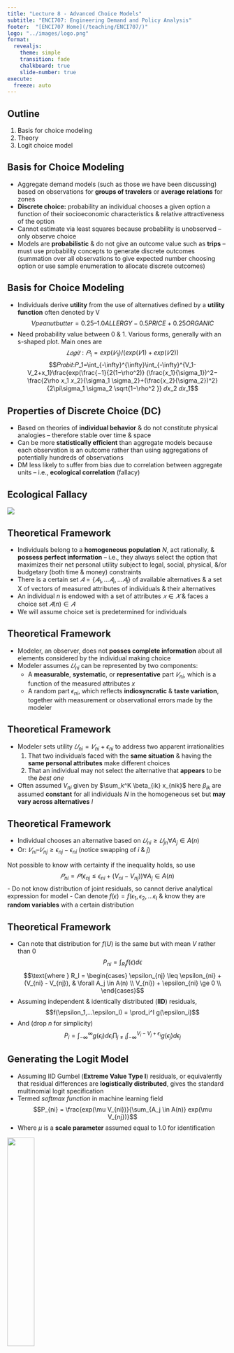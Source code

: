 ```yaml
---
title: "Lecture 8 - Advanced Choice Models"
subtitle: "ENCI707: Engineering Demand and Policy Analysis"
footer:  "[ENCI707 Home](/teaching/ENCI707/)"
logo: "../images/logo.png"
format: 
  revealjs: 
    theme: simple
    transition: fade
    chalkboard: true
    slide-number: true
execute:
  freeze: auto
---
```

## Outline

::: incremental
1.  Basis for choice modeling
2.  Theory
3.  Logit choice model
:::

## Basis for Choice Modeling {.smaller}

-   Aggregate demand models (such as those we have been discussing) based on observations for **groups of travelers** or **average relations** for zones
-   **Discrete choice:** probability an individual chooses a given option a function of their socioeconomic characteristics & relative attractiveness of the option
-   Cannot estimate via least squares because probability is unobserved – only observe choice
-   Models are **probabilistic** & do not give an outcome value such as **trips** – must use probability concepts to generate discrete outcomes (summation over all observations to give expected number choosing option or use sample enumeration to allocate discrete outcomes)

## Basis for Choice Modeling {.smaller}

-   Individuals derive **utility** from the use of alternatives defined by a **utility function** often denoted by V $$Vpeanut butter = 0.25 – 1.0 ALLERGY - 0.5 PRICE + 0.25 ORGANIC$$
-   Need probability value between 0 & 1. Various forms, generally with an s-shaped plot. Main ones are $$𝐿𝑜𝑔𝑖𝑡:𝑃_1=exp⁡(𝑉_1 )/(exp⁡(𝑉1)+exp⁡(𝑉2))$$ $$𝑃𝑟𝑜𝑏𝑖𝑡:𝑃_1=\int_{-\infty}^{\infty}⁡\int_{-\infty}^{V_1-V_2+x_1}\frac{⁡exp⁡(\frac{−1}{2(1−\rho^2)} (\frac{𝑥_1}{\sigma_1})^2−\frac{2\rho 𝑥_1 𝑥_2}{\sigma_1 \sigma_2}+(\frac{𝑥_2}{\sigma_2})^2}{2\pi\sigma_1 \sigma_2 \sqrt{1−\rho^2 }} 𝑑𝑥_2 𝑑𝑥_1$$

## Properties of Discrete Choice (DC)

-   Based on theories of **individual behavior** & do not constitute physical analogies – therefore stable over time & space
-   Can be more **statistically efficient** than aggregate models because each observation is an outcome rather than using aggregations of potentially hundreds of observations
-   DM less likely to suffer from bias due to correlation between aggregate units – i.e., **ecological correlation** (fallacy)

## Ecological Fallacy

![](../images/lecture5/eco_fallacy.png){fig-align="center"}

## Theoretical Framework {.smaller}

-   Individuals belong to a **homogeneous population** $N$, act rationally, & **possess perfect information** – i.e., they always select the option that maximizes their net personal utility subject to legal, social, physical, &/or budgetary (both time & money) constraints
-   There is a certain set $𝐴 = \{𝐴_1, …𝐴_i,…𝐴_I\}$ of available alternatives & a set X of vectors of measured attributes of individuals & their alternatives
-   An individual $n$ is endowed with a set of attributes $𝑥 \in 𝑋$ & faces a choice set $𝐴(n) \in 𝐴$
-   We will assume choice set is predetermined for individuals

## Theoretical Framework

-   Modeler, an observer, does not **posses complete information** about all elements considered by the individual making choice
-   Modeler assumes $𝑈_{ni}$ can be represented by two components:
    -   A **measurable**, **systematic**, or **representative** part $𝑉_{ni}$, which is a function of the measured attributes $x$
    -   A random part $\epsilon_{ni}$, which reflects **indiosyncratic** & **taste variation**, together with measurement or observational errors made by the modeler

## Theoretical Framework

-   Modeler sets utility $𝑈_{ni}=𝑉_{ni}+\epsilon_{ni}$ to address two apparent irrationalities
    1.  That two individuals faced with the **same situation** & having the **same personal attributes** make different choices
    2.  That an individual may not select the alternative that **appears** to be the *best one*
-   Often assumed $V_{ni}$ given by $\sum_k^K \beta_{ik} x_{nik}$ here $\beta_{ik}$ are assumed **constant** for all individuals $N$ in the homogeneous set but **may vary across alternatives** $I$

## Theoretical Framework {.smaller}

-   Individual chooses an alternative based on $𝑈_{ni}≥ 𝑈_{jn} \forall A_j \in A(n)$
-   Or: $𝑉_{ni}  – 𝑉_{nj}≥\epsilon_{nj}  − \epsilon_{ni}$ (notice swapping of $i$ & $j$)

Not possible to know with certainty if the inequality holds, so use $$𝑃_{ni}  = 𝑃(\epsilon_{nj} \leq \epsilon_{ni} + (V_{ni} - V_{nj})) \forall A_j \in A(n)$$ - Do not know distribution of joint residuals, so cannot derive analytical expression for model - Can denote $f(\epsilon) = f(\epsilon_1, \epsilon_2, ... \epsilon_I$ & know they are **random variables** with a certain distribution

## Theoretical Framework {.smaller}

-   Can note that distribution for $f(U)$ is the same but with mean $V$ rather than 0 $$P_{ni} = \int_{R_I} f(\epsilon) d\epsilon$$ $$\text{where } R_I = \begin{cases}
    \epsilon_{nj} \leq \epsilon_{ni} + (V_{ni} - V_{nj}), & \forall A_j \in A(n) \\
    V_{ni}) + \epsilon_{ni} \ge 0 \\
    \end{cases}$$
-   Assuming independent & identically distributed (**IID**) residuals, $$f(\epsilon_1,...\epsilon_I) = \prod_i^I g(\epsilon_i)$$
-   And (drop $n$ for simplicity) $$P_i = \int_{-\infty}^\infty g(\epsilon_i) d\epsilon_i \prod_{j \neq i} \int_{-\infty}^{V_i-V_j+\epsilon_i} g(\epsilon_j) d\epsilon_j$$

## Generating the Logit Model {.smaller}

-   Assuming IID Gumbel (**Extreme Value Type I**) residuals, or equivalently that residual differences are **logistically distributed**, gives the standard multinomial logit specification
-   Termed *softmax function* in machine learning field $$P_{ni} = \frac{exp(\mu V_{ni})}{\sum_{A_j \in A(n)} exp(\mu V_{nj})}$$
-   Where $\mu$ is a **scale parameter** assumed equal to 1.0 for identification

![](../images/lecture5/logit_curve.png){.absolute bottom="0" right="0" width="35%"}

## Logit Model Parameter Estimation

-   Commercial (& opensource) software exists to estimate model parameters using the method of maximum likelihood estimation
    -   Apollo (R & free)
    -   Biogeme (Python & free)
    -   STATA (commercial)
    -   LIMDEP (commercial)
    -   GAUSS (commercial)
-   Parameter interpretation similar to regression (t-statistics, GoF, etc.)

## Direct & Cross Elasticity

-   **Direct elasticity:** direct effect of changing a variable value related to a good on demand for the same good
    -   E.g., elasticity of transit demand wrt transit fare, transit travel time, or transit headway
-   **Cross elasticity:** effect of changing a variable value related to a good on demand for a different good
    -   E.g., elasticity of transit demand wrt auto travel time

## Logit - Direct Elasticity

Direct elasticity of the probability of an individual $n$ choosing alternative $i$ wrt a change in an attribute/independent variable $X_{ik}$ with coefficient $\beta_k$ (ignoring $n$ subscripts for simplicity)

$$e_{direct} = \frac{\partial P_i}{\partial X_{ik}} \frac{X_{ik}}{P_i}=(1-P_i)X_{ik}\beta_k$$

## Logit - Cross Elasticity {.smaller}

-   Cross elasticity of the probability of an individual $n$ choosing alternative $i$ wrt a change in an attribute/independent variable $X_{jk}$ with coefficient $\beta_k$ for a different alternative

$$e_{cross} = -P_j X_{jk}\beta_k$$

-   Above is same regardless of alternative $i$. I.e., **all alternatives** have the same cross-elasticity wrt an attribute $k$ of alternative $j$
-   Above results from independence of irrelevant alternatives (**IIA**) property of basic logit model

## Independence of Irrelevant Alternatives (IIA) Property

Consider we have two modes: auto (a) & bus (b)

$$\frac{P_a}{P_b} = \frac{exp(V_a)}{exp(V_b)} = exp(V_a - V_b)$$ I.e., the relative probability of choosing auto vs. bus depends **only** on the utilities of the two alternatives

-   Now what if our buses are **red (rb)** & we paint half **blue (bb)**?

## IIA Cont…

-   If the IIA assumption does not hold, we can make other error distribution assumptions
    -   Nested logit (can handle complex decision structures)
    -   Probit (normal error terms, very general model, but can be difficult to work with it)
---

## Outline {.smaller}

:::::: columns
:::: {.column width="60%"}
::: incremental
1.  Problem definition & assumptions
2.  Shortest path algorithms
3.  Representing congestion
4.  Treatment of time
5.  Random effects
6.  Wardrop’s rules: System optimal & User equilibrium
7.  Assignment procedures: All-or-nothing, Capacity restraint, & Deterministic user equilibrium
:::
::::

::: {.column width="40%"}
![](../images/lecture7/outline.png){fig-align="center"}
:::
::::::

## Trip Assignment Problem {.smaller}

![](../images/lecture7/trip_problem.png){.absolute bottom="0" right="200" width="60%"}

-   Find the path (or paths) through the network *mostly likely* taken from node i to node j
-   Transport network is represented by links L
    -   Each link has a start & end node, as well as a cost C
    -   Links can also be mode-specific (e.g., bus-only, bus & vehicles)
-   Link cost is a function of attributes: distance, free-flow speed, capacity, & speed-flow relationship (volume-delay function)

## Trip Assignment {.smaller}

**Primary Purpose** - Aggregate network performance measures

-   Highway flows, transit revenues, etc.
-   Zone-to-zone travel cost/time matrices
-   Determine approximate link flows & identify heavily congested links

**Secondary Purpose**

-   Determine routes between each O-D pair
-   Analyze O-D pairs that use route/link
-   Reasonable indication of turning movement at intersections

## Trip Assignment - Basic Inputs

-   Trip matrix expressing estimated demands: peak hour, 24-hour, etc.
    -   **Person-trips** need to be converted into **vehicle-trips** & vehicles may need to be converted into passenger car units (**PCUs**)
-   Network as links & their properties, including speed-flow curves
-   Principles or route selection rules that are relevant to problem under investigation -\> **choosing best route is subjective**

## Trip Assignment - Route Choice Issues {.smaller}

-   Differences in individual perceptions of what constitutes the best route: minimizing time, minimizing fuel consumption, or a combination of both?

    **Solution:** Multiple user classes & generalized costs

-   Knowledge about alternatives varies -\> apparently irrational route choices

    **Solution:** Stochastic specifications

-   Congestion effects affect shorter routes first & make generalized costs comparable to initially less attractive routes

    **Solution:** Congested assignment & equilibrium

## Trip Assignment - Basic Steps

1.  Identify set of routes (shortest paths) that might be considered attractive to drivers between each O-D pair using shortest path algorithms
2.  Assign suitable proportions of trip matrix to each route -\> flows on links in network
3.  Search for **convergence**

-   Many techniques follow an iterative pattern of successive approximations to an ideal solution – i.e., convergence criteria

## Shortest Path Calculations

-   All assignment procedures depend on **efficient calculation of shortest paths** through large networks
-   Best algorithm depends on **network size** & **problem application** (e.g., different procedures often used for road vs. transit assignment)

## Shortest Path - Dijkstra Algorithm {.smaller}

-   Find shortest path between nodes in a graph – e.g., road network
-   Conceived by computer scientist Edger W. Dijkstra in 1956
-   $N$ is the set of all nodes (combination of labelled & unlabeled nodes)
-   $\hat{𝑀}$ is the set of all labelled nodes
-   $M$ is the set of un-labeled nodes
-   $n_i$ is the ith node
-   $c(n_i, n_j)$ is the cost (travel time, distance, etc.) of traveling on the link from $n_i$ to $n_j$
-   $C(n_j)$ is the total cost between “initial” node & node $n_j$

## Shortest Path - Dijkstra Algorithm 1 {.smaller}

1.  Assign to every node a tentative distance value: set it to **zero** for the initial node & to **infinity** for all other nodes.
2.  Set the initial node as the **current node** & mark all other nodes as **unvisited**.
3.  For the current node, consider all its **unvisited neighbors** & calculate their tentative costs.
4.  Compare the **newly calculated tentative cost** to the **current assigned cost** & **assign smaller of the two**.
    -   E.g., **if** current node A is marked with a cost of 6 & the link connecting it with a neighbor node B has cost 2, then the cost to B (through A) is 6 + 2 = 8.
    -   **If** B was previously marked with a distance \> 8 then change it to 8. **Else**, keep the current value.

## Shortest Path - Dijkstra Algorithm 1 {.smaller}

5.  **If** all neighbors of current node have been considered, then mark current node as visited & **remove from unvisited set**.
6.  **If** destination node has been marked visited (when planning route between two nodes) or if **smallest tentative cost** among nodes in unvisited set is infinity (when planning a complete traversal; occurs when there is no connection between initial node & remaining unvisited nodes) then stop. **Algorithm complete**.
7.  **Else** select unvisited node marked with **smallest tentative distance**, set as new current node, & **go to step 3**.

## Shortest Path - Dijkstra Algorithm 2 {.smaller}

1.  Set $k = 1$. Choose a node as the **initial node**. Label this node \[-,0\] where the minus sign indicates there is **no predecessor node** & the zero indicates there is **zero cost** associated with reaching this node. Set M equal to {$n_1$} where $n_1$ is equal to the node number for the initial node.
2.  Set $k = 2$. Find an unlabeled node $n_2$ such that $c(n_1, n_2)$ is a minimum. Assign $n_2$ the label $[n_1, c(n_1,  n_2)]$, meaning $n_1$ is the predecessor node to $n_2$. Add $n_2$ to the set of labeled nodes (i.e., $M$ now equals $\{n_1, n_2\}$)
3.  Set $k = k + 1$

## Shortest Path - Dijkstra Algorithm 2 {.smaller}

4.  Find an unlabeled node $n_k$ such that $C(n_k) = min \{C(n_x) + min[(n_x, n_y)]\}$ for $n_x \in M$ & $n_y \in M’ = C(n_1) + c(n_i, n_k)$ for some $n_i \in M$, $n_k \in M’$. Assign the label $[n_i, C(n_k)]$ & add $n_k$ to $M$.
    -   The equation above searches over the currently labeled nodes – all nodes connected to initial node with links to unlabeled nodes. Seeks new node to connect to initial node (i.e., add to labeled set), such that path to new node has **lowest travel cost** from initial node.
5.  **If** all nodes labeled. **Stop. Else, go to step 3.**

Final product is **shortest path tree** rooted at node $n_1$

## Shortest Path Example

What is the shortest path from Node 6 to All Others?

![](../images/lecture7/shortest_path_node6.png){fig-align="center"}

## Shortest Path Example

::::: columns
::: {.column width="50%"}
**Step 1:** Cost Table

| Node pair |   Cost   |
|:---------:|:--------:|
|    6,1    | Infinity |
|    6,2    | Infinity |
|    6,3    | Infinity |
|    6,4    | Infinity |
|    6,5    | Infinity |
|     6     |    0     |
:::

::: {.column width="50%"}
**Step 2:** Visitation Table

| Node | Visited? |
|:----:|:--------:|
|  1   |    No    |
|  2   |    No    |
|  3   |    No    |
|  4   |    No    |
|  5   |    No    |
|  6   | Current  |
:::
:::::

## Shortest Path Example {.smaller}

::::: columns
::: {.column width="50%"}
**Step 3:** Find neighbors of current node Node 6 neigbors: {1,4,5}

**Step 4:** Update tentative costs

| Node pair | Cost (previous cost) |
|:---------:|:--------------------:|
|    6,1    |     5 (infinity)     |
|    6,4    |     3 (infinity)     |
|    6,5    |     8 (infinity)     |

Costs are less than previous, so **update table**
:::

::: {.column width="50%"}
![](../images/lecture7/diag_node6.png){fig-align="center" width="100%"}
:::
:::::

## Shortest Path Example

![](../images/lecture7/shortest_path_tree_node_6.png){fig-align="center"}

## Trip Assignment Assumptions

1.  Fixed costs (no congestion) vs. variable costs (congestion effects)
2.  Static vs. dynamic
3.  Deterministic vs. stochastic
4.  System optimization vs. user equilibrium

## Fixed Cost Assumption

-   Reasonable to ignore congestion effects in certain cases:
    -   Most transit assignment
    -   Most intercity cases
    -   Rural areas
    -   Small urban areas
    -   Off-peak time periods if volumes are low

## Congestion Effects {.smaller}

![](../images/lecture7/congestion_effect.png){.absolute bottom="0" right="200" width="75%"}

-   On most urban road networks, **congestion effects are significant** (especially during peak periods)
-   Generally, use **volume-delay curve** to predict link travel time (t) as function of link volume (v)
-   Volume-delay functions are simple approximations to true link performance

## Volume-Delay Function: Supply Curve/Performance Function

![](../images/lecture7/vdf_function.png){fig-align="center"}

## Common VDFs

-   Need a continuous, differentiable function
-   Bureau of Public Roads (**BPR**) function is most common function worldwide
-   **Tangent function** another common method
    -   Converges more quickly
    -   More realistic results for oversaturated case

## BPR Function {.smaller}

$$t=(\frac{L}{S})(1+a(\frac{v}{c})^b)$$ $$t=t_0(1+a(\frac{v}{c})^b)$$

Where:

$t$ = link travel time (min)

$L$ = link length (mi)

$S$ = link uncongested average speed (mi/min)

$t_0$ = free-flow travel speed = L / S

$v$ = link volume (veh/hr)

$c$ = link capacity (veh/hr)

$a$ = parameter = 1.0 if one-hr assignment or 0.15 if 24-hr assignment

$b$ = parameter = 4 for arterial roads or 6 for freeway

## Tangent Function

-   Function identical for BPR values of v/c \< 1.0 (**under-saturated case**)
-   For v/c \> 1.0 (**oversaturated case**), use a straight line with slope = BPR slope at v/c = 1

$$t = \begin{cases}
t_0(1+a(\frac{v}{c})^b), \frac{v}{c} \leq 1 \\
t_0((1+a-ab)+ab(\frac{v}{c})), \frac{v}{c} > 1
\end{cases}$$

For $a = 1$ & $b = 4$, gives $t=t_0(4(\frac{v}{c})-2)$

## Example BPR Function

![](../images/lecture7/bpr_function.png){fig-align="center"}

## Static Vs. Dynamic Assignment

-   **Static assignment** procedures assign trips to all links on a chosen path simultaneously – i.e., time taken to travel from link to link is ignored
-   **Dynamic assignment** procedures assign trips to each link in the chosen path sequentially, taking into account the time taken to travel along each link
-   **Dynamic assignment** more realistic, but much more complex & computationally intensive

## Deterministic Vs. Stochastic Assignment

-   **Deterministic assignment:** Assume that travel times are known with certainty by trip-makers & they make perfectly optimal route choices
-   **Stochastic assignment:** Travel times are not known with certainty by trip-makers &/or they are imperfect optimizers &/or include other factors in decision-making

## Stochastic Assignment

-   **Stochastic assignment** used for some applications:
    -   Some transit assignment algorithms
    -   Moderately (but not heavily) congested networks
    -   Highly abstracted (i.e., aggregated) networks
-   **Discrete route choice models** (e.g., logit) exist
    -   Computationally burdensome
    -   Need to take care in defining choice set of feasible routes

## Deterministic Assignment

-   Deterministic assignment used in **most urban applications**
    -   Simpler & easier to use
    -   Computationally more efficient
    -   Deterministic assumptions not bad in congested networks (i.e., where penalty choosing non-optimal route is high)

## Deterministic Vs. Stochastic Assignment {.smaller}

::::: columns
::: {.column width="50%"}
![](../images/lecture7/deterministic_stochastic.png){fig-align="center"}
:::

::: {.column width="50%"}
-   **I:** in **fairly uncongested condition** as network is going towards saturation. Deterministic & stochastic assignment work in same way
-   **II:** **Congestion building up** & deterministic approach will under-estimate effect.
    -   Stochastic assignment is better.
-   **III:** **Highly congested situation**, small increase in volume causes larger increase in time.
    -   Penalty for wrong information would incur high delay. Assuming users aware of situation, deterministic assignment more appropriate.
:::
:::::

## Wardrop’s Rule

-   Wardrop (1952) credited with first identifying two fundamental approaches to trip assignment
-   **System optimization:** Assign O-D flows to paths to minimize total (average) system travel time
-   **User equilibrium:** Assign O-D flows so no user in system can unilaterally change routes & improve his/her travel time

## System Optimization

-   Assign O-D flows so they generate a set of link flows {Vl} that **minimizes total travel time in system** $$min \sum_l V_l f(V_l)$$
-   System optimization works for many freight applications or passenger travel in modes with dedicated ROW
-   **Does not** describe human route choice well

## User Equilibrium

-   Each trip-maker chooses his/her route through network to **minimize his/her individual travel time**
-   Equilibrium is achieved when every trip-maker is using best route possible, given prevailing congestion levels
-   Equilibrium = no user can switch routes & improve his/her travel time, so no user will switch voluntarily

## Trip Assignment Procedures for CIVE461

1.  **All-or-nothing:** Fixed cost, static, deterministic & non-equilibrium:
2.  **Incremental assignment:** Variable cost, static, deterministic & non-equilibrium procedure
3.  **Deterministic user equilibrium (DUE):** Variable cost, static, deterministic, & equilibrium assignment

## All-Or-Nothing Assignment

-   If **no congestion effects**, then DUE implies there is a single best route for each trip-maker
    -   Simple
    -   Easy to understand
    -   Easy to compute
    -   Often used for transit assignment
-   Not applicable to congested road networks

## All-Or-Nothing Algorithm

```dot
digraph mygraph{
  node [shape=box];
  "Compute link travel times" -> "Find shortest paths for all OD pairs"
  "Find shortest paths for all OD pairs" -> "Assign all flows to minimum time paths"
}
```

## All-Or-Nothing Assignment: Example {.smaller}

OD trips to be assigned:

A-C = 400

A-D = 200

B-C = 300

B-D = 100

1.  Find shortest paths for A-D, A-C, B-C, & B-D
2.  Assign all trips to corresponding shortest paths

![](../images/lecture7/aon_1.png){.absolute top="75" right="0" width="40%"} ![](../images/lecture7/aon_2.png){.absolute top="325" right="0" width="40%"} ![](../images/lecture7/aon_3.png){.absolute bottom="0" right="100" width="40%"}

## All-Or-Nothing Assignment: Example

Sum all assigned trips to get complete assignment

![](../images/lecture7/aon_4.png){fig-align="center" width="50%"}

## Incremental Assignment Methods

-   **Incorporating congestion** into user equilibrium calculations adds significant complexity to problem
-   Originally, planners used **ad hoc capacity constraint methods** to generate approximations to user equilibrium solution
-   However, these methods generally unsatisfactory

## Incremental Assignment Methods

![](../images/lecture7/incremental_assign.png){fig-align="center"}

## Incremental Assignment: Example {style="font-size: 0.5em;"}

::::: columns
::: {.column width="50%"}
![](../images/lecture7/incremental_assign_ex_1.png){.absolute bottom="0" left="0" width="30%"}

$$t_1 = \frac{t_{01}}{1-v_1/c_1}$$ where:

$t_1$ = travel time on link 1

$t_{01}$ = travel time on link 1 under zero flow condition

$v_1$ = volume on link 1

$c_1$ = capacity of link 1

| Link         | 1   | 2   | 3   | 4   | 5   |
|--------------|-----|-----|-----|-----|-----|
| $T_0$        | 10  | 15  | 3   | 5   | 4   |
| **Capacity** | 300 | 500 | 150 | 200 | 200 |
:::

::: {.column width="50%"}
O-D trips to assign:

| From/To | 1   | 2   | 3   | 4   |
|---------|-----|-----|-----|-----|
| **1**   | 0   | 100 | 100 | 100 |
| **2**   | 0   | 0   | 50  | 50  |
| **3**   | 0   | 0   | 0   | 100 |
| **4**   | 0   | 0   | 0   | 0   |

Random assignment order:

|          | To  |     |
|----------|-----|-----|
| O-D Pair | 1   | 2   |
| (1,2)    | 1   | 3   |
| (1,3)    | 6   | 6   |
| (1,4)    | 2   | 4   |
| (2,3)    | 3   | 2   |
| (2,4)    | 5   | 5   |
| (3,4     | 4   | 1   |
:::
:::::

## Incremental Assignment: Example {.smaller}

Update travel times

-   1st iteration: 50% assignment & given order
-   Start with FF travel time ($t_0$) & update after each assignment pair
-   Use updated times for next shortest path calculation

::: {style="font-size: 0.3em;"}
| **O-D pair (1,2) : V (1,2) = 50** |     |          |     |          |          |
|-----------------------------------|-----|----------|-----|----------|----------|
| **Link**                          | 1   | 2        | 3   | 4        | 5        |
| **V**                             | 50  | 0        | 0   | 0        | 0        |
| **t**                             | 12  | 15       | 3   | 5        | 4        |
|                                   |     |          |     |          |          |
|                                   |     |          |     |          |          |
| **O-D pair (1,4) : V (1,4) = 50** |     |          |     |          |          |
| **Link**                          | 1   | 2        | 3   | 4        | 5        |
| **V**                             | 100 | 0        | 0   | 50       | 0        |
| **t**                             | 15  | 15       | 3   | 6.666667 | 4        |
|                                   |     |          |     |          |          |
|                                   |     |          |     |          |          |
| **O-D pair (2,3) : V (2,3) = 25** |     |          |     |          |          |
| **Link**                          | 1   | 2        | 3   | 4        | 5        |
| **V**                             | 100 | 0        | 25  | 50       | 0        |
| **t**                             | 15  | 15       | 3.6 | 6.666667 | 4        |
|                                   |     |          |     |          |          |
|                                   |     |          |     |          |          |
| **O-D pair (3,4) : V (3,4) = 50** |     |          |     |          |          |
| **Link**                          | 1   | 2        | 3   | 4        | 5        |
| **V**                             | 100 | 0        | 25  | 50       | 50       |
| **t**                             | 15  | 15       | 3.6 | 6.666667 | 5.333333 |
|                                   |     |          |     |          |          |
|                                   |     |          |     |          |          |
| **O-D pair (2,4) : V (2,4) = 25** |     |          |     |          |          |
| **Link**                          | 1   | 2        | 3   | 4        | 5        |
| **V**                             | 100 | 0        | 25  | 75       | 50       |
| **t**                             | 15  | 15       | 3.6 | 8        | 5.333333 |
|                                   |     |          |     |          |          |
|                                   |     |          |     |          |          |
| **O-D pair (1,3) : V (1,3) = 50** |     |          |     |          |          |
| **Link**                          | 1   | 2        | 3   | 4        | 5        |
| **V**                             | 100 | 50       | 25  | 75       | 50       |
| **t**                             | 15  | 16.66667 | 3.6 | 8        | 5.333333 |
:::

## Incremental Assignment: Example {.smaller}

Update travel times

-   2nd iteration: 50% assignment & given order

::: {style="font-size: 0.3em;"}
| **O-D pair (3,4) : V (3,4) = 50** |   |   |   |   |   |
|----------------------------------|--------|--------|--------|--------|--------|
| **Link** | 1 | 2 | 3 | 4 | 5 |
| **V** | 100 | 50 | 25 | 75 | 100 |
| **t** | 15 | 16.66667 | 3.6 | 8 | 8 |
|  |  |  |  |  |  |
|  |  |  |  |  |  |
| **O-D pair (2,3) : V (2,3) = 25** |  |  |  |  |  |
| **Link** | 1 | 2 | 3 | 4 | 5 |
| **V** | 100 | 50 | 50 | 75 | 100 |
| **t** | 15 | 16.66667 | 4.5 | 8 | 8 |
|  |  |  |  |  |  |
|  |  |  |  |  |  |
| **O-D pair (1,2) : V (1,2) = 50** |  |  |  |  |  |
| **Link** | 1 | 2 | 3 | 4 | 5 |
| **V** | 150 | 50 | 50 | 75 | 100 |
| **t** | 20 | 16.66667 | 4.5 | 8 | 8 |
|  |  |  |  |  |  |
|  |  |  |  |  |  |
| **O-D pair (1,4) : V (1,4) = 50** |  |  |  |  |  |
| **Link** | 1 | 2 | 3 | 4 | 5 |
| **V** | 150 | 100 | 50 | 75 | 150 |
| **t** | 20 | 18.75 | 4.5 | 8 | 16 |
|  |  |  |  |  |  |
|  |  |  |  |  |  |
| **O-D pair (2,4) : V (2,4) = 25** |  |  |  |  |  |
| **Link** | 1 | 2 | 3 | 4 | 5 |
| **V** | 150 | 100 | 50 | 100 | 150 |
| **t** | 20 | 18.75 | 4.5 | 10 | 16 |
|  |  |  |  |  |  |
| **Final Flow and Corresponding Travel Time on Links** |  |  |  |  |  |
| **O-D pair (1,3) : V (1,3) = 50** |  |  |  |  |  |
| **Link** | 1 | 2 | 3 | 4 | 5 |
| **V** | 150 | 150 | 50 | 100 | 150 |
| **t** | 20 | 21.42857 | 4.5 | 10 | 16 |
:::

## Capacity Constrained Deterministic User Equilibrium (DUE)

-   Note the two routes between same O-D pair will be used by trip-makers iff the travel times on the two routes are the same.
-   Consider a single O-D pair (origin A & destination B) with two links (routes) connection them (1 & 2)

![](../images/lecture7/due.png){fig-align="center"}

## DUE Assignment: Example

Must determine link flows {V1, V2} such that $$𝑉_1+𝑉_2=𝑉_𝐴𝐵$$ $$𝑡_1=𝑡_2=𝑡^∗$$ Where $t^*$ is the equilibrium travel time between A & B

## Volume-Delay Functions (VDF) for Links 1 & 2

![](../images/lecture7/vdf_links.png){fig-align="center"}

## Equilibrium Solution

$$𝐹_1=\int_0^{𝑣_1^∗} f_1(v_1) dv_1
$$ $$𝐹_2=\int_0^{v_2^*}f_2(v_2) dv_2
$$

-   At equilibrium, minimum $F = F1 + F2$
-   At any non-equilibrium point, **total area under both curves is not minimum**: there is extra shaded area

## Equilibrium Solution

-   **Special case:** curves may not intersect
-   Here, optimum is area under $f_2(v_2)$ ![](../images/lecture7/eqn_soln_3.png){.absolute bottom="0" right="200" width="50%"}

## Frank-Wolfe Algorithm {.smaller}

-   Equilibrium link volumes are such that the sum of the areas under the volume-delay curves equals the minimum value achievable:
-   F(V) given by $$min \sum_l \int_0^{v_l}f_l(v) d(v)  \text{   (𝐸𝑄1)}$$
-   Above equation generalizes to any number of O-D pairs & any number of links per path

![](../images/lecture7/frank_wolfe.png){.absolute bottom="0" right="250" width="45%"}

## Frank-Wolfe Algorithm

![](../images/lecture7/frank_wolfe_fig_1.png){fig-align="center"}

## Frank-Wolfe Algorithm

![](../images/lecture7/frank_wolfe_fig_2.png){fig-align="center"}

## Three Route Example

```mermaid
flowchart LR
  A[P] ---->|1| B(Q)
  A[P] ---->|2| B(Q)
  A[P] ---->|3| B(Q)
```

$$f_1(v_1) = 10(1+0.15(v_1/200)^4)$$ $$f_2(v_2) = 20(1+0.15(v_1/400)^4)$$ $$f_3(v_3) = 25(1+0.15(v_1/300)^4)$$

## Three Route Example - Solution {.smaller}

We'll start by creating a Pandas dataframe to store the iteration variables

``` .python
import pandas as pd
import numpy as np
from scipy.optimize import minimize_scalar

df = pd.DataFrame({"f1": pd.Series(dtype='float'),
                  "f2": pd.Series(dtype='float'),
                  "f3": pd.Series(dtype='float'),
                  "V1": pd.Series(dtype='float'),
                  "V2": pd.Series(dtype='float'),
                  "V3": pd.Series(dtype='float'),
                  "F1": pd.Series(dtype='float'),
                  "F2": pd.Series(dtype='float'),
                  "F3": pd.Series(dtype='float'),
                  "F": pd.Series(dtype='float'),
                  "lambda": pd.Series(dtype='float')})
```

## Three Route Example - Solution {.smaller}

We can then define the inputs to the traffic assignment algorithm.

``` python
# Specify the freeflow travel times/capacities
ff_tt_1 = 10
ff_tt_2 = 20
ff_tt_3 = 25
C1 = 200
C2 = 400
C3 = 300

volume = 1000 # veh/hr
min_tt = np.min([ff_tt_1, ff_tt_2, ff_tt_3]) # minimum travel time

# Define the volumes on each link (1,2, and 3)
V1 = volume if (ff_tt_1==min_tt) else 0
V2 = volume if (ff_tt_2==min_tt) else 0
V3 = volume if (ff_tt_3==min_tt) else 0

# Define total costs as integrals of travel time costs over volume
F1 = ff_tt_1*V1 + ff_tt_1*0.15/C1**4*V1**5/5 
F2 = ff_tt_2*V2 + ff_tt_2*0.15/C2**4*V2**5/5
F3 = ff_tt_3*V3 + ff_tt_3*0.15/C3**4*V3**5/5
F = F1 + F2 + F3

l = 1.0 # intialize lambda to 1.0
tol = 10**-2 # tolerance on the difference in total cost between iterations

row = [ff_tt_1, ff_tt_2, ff_tt_3, V1, V2, V3, F1, F2, F3, F, l]
df.loc[len(df),:] = row # add initial values to df
```

## Three Route Example - Solution {.smaller}

Next we define the Frank-Wolfe algorithm and solve for $\lambda$ using `scipy optimize minimize_scalar`. The first step is to define a loop that repeatedly calls the minimization on a new set of volumes. We define the Frank-Wolfe algorithm and solve for $\lambda$ using `scipy optimize minimize_scalar`. The next step is to define the optimization problem. We'll define the optimization in two functions: `get_optimal_vals` calculates the various values we need in each iteration and `FW_Alg` defines the function to be minized by `scipy optimize minimize_scalar`.

``` .python
# Apply the Frank-Wolfe algorithm on the example dataset
def FW_Alg(x, prev_iter):
  f1, f2, f3, V1, V2, V3, F1, F2, F3 = get_optimal_vals(x, prev_iter)
  return (F1 + F2 + F3)

# Function computes the various traffic assignment algorithm values at optimality
def get_optimal_vals(x, prev_iter):
  f1 = ff_tt_1*(1+0.15*(prev_iter["V1"]/C1)**4)
  f2 = ff_tt_2*(1+0.15*(prev_iter["V2"]/C2)**4)
  f3 = ff_tt_3*(1+0.15*(prev_iter["V3"]/C3)**4)

  min_tt = np.min([f1, f2, f3]) # minimum travel time

  V1 = x*prev_iter["V1"] + (1-x)*(volume if f1==min_tt else 0)
  V2 = x*prev_iter["V2"] + (1-x)*(volume if f2==min_tt else 0)
  V3 = x*prev_iter["V3"] + (1-x)*(volume if f3==min_tt else 0)

  F1 = ff_tt_1*V1 + ff_tt_1*0.15/C1**4*V1**5/5
  F2 = ff_tt_2*V2 + ff_tt_2*0.15/C2**4*V2**5/5
  F3 = ff_tt_3*V3 + ff_tt_3*0.15/C3**4*V3**5/5

  return f1, f2, f3, V1, V2, V3, F1, F2, F3

F_diff = F 

while F_diff > tol:
  F_diff = F
  prev_iter = df.iloc[-1] # Get the values from the last iteration

  res = minimize_scalar(FW_Alg, args=(prev_iter), bounds=[0,1])
  F = res.fun
  l = res.x
  f1, f2, f3, V1, V2, V3, F1, F2, F3 = get_optimal_vals(l, prev_iter)

  row = [f1, f2, f3, V1, V2, V3, F1, F2, F3, F, l]
  df.loc[len(df),:] = row

  F_diff = F_diff - F
```

## Three Route Example - Solution {.smaller}

Putting everything together, we can print a table summarizing the variable values at each iteration.

```python
import pandas as pd
import numpy as np
from scipy.optimize import minimize_scalar

df = pd.DataFrame({"f1": pd.Series(dtype='float'),
                  "f2": pd.Series(dtype='float'),
                  "f3": pd.Series(dtype='float'),
                  "V1": pd.Series(dtype='float'),
                  "V2": pd.Series(dtype='float'),
                  "V3": pd.Series(dtype='float'),
                  "F1": pd.Series(dtype='float'),
                  "F2": pd.Series(dtype='float'),
                  "F3": pd.Series(dtype='float'),
                  "F": pd.Series(dtype='float'),
                  "lambda": pd.Series(dtype='float')})

# Specify the freeflow travel times/capacities
ff_tt_1 = 10
ff_tt_2 = 20
ff_tt_3 = 25
C1 = 200
C2 = 400
C3 = 300

volume = 1000 # veh/hr
min_tt = np.min([ff_tt_1, ff_tt_2, ff_tt_3]) # minimum travel time

V1 = volume if (ff_tt_1==min_tt) else 0
V2 = volume if (ff_tt_2==min_tt) else 0
V3 = volume if (ff_tt_3==min_tt) else 0

F1 = ff_tt_1*V1 + ff_tt_1*0.15/C1**4*V1**5/5
F2 = ff_tt_2*V2 + ff_tt_2*0.15/C2**4*V2**5/5
F3 = ff_tt_3*V3 + ff_tt_3*0.15/C3**4*V3**5/5
F = F1 + F2 + F3

l = 1.0 # intialize lambda to 1.0
tol = 10**-2

row = [ff_tt_1, ff_tt_2, ff_tt_3, V1, V2, V3, F1, F2, F3, F, l]
df.loc[len(df),:] = row

# Apply the Frank-Wolfe algorithm on the example dataset
def F_func(x, prev_iter):
  f1, f2, f3, V1, V2, V3, F1, F2, F3 = get_optimal_vals(x, prev_iter)
  return (F1 + F2 + F3)

# Function computes the various traffic assignment algorithm values at optimality
def get_optimal_vals(x, prev_iter):
  f1 = ff_tt_1*(1+0.15*(prev_iter["V1"]/C1)**4)
  f2 = ff_tt_2*(1+0.15*(prev_iter["V2"]/C2)**4)
  f3 = ff_tt_3*(1+0.15*(prev_iter["V3"]/C3)**4)

  min_tt = np.min([f1, f2, f3]) # minimum travel time

  V1 = x*prev_iter["V1"] + (1-x)*(volume if f1==min_tt else 0)
  V2 = x*prev_iter["V2"] + (1-x)*(volume if f2==min_tt else 0)
  V3 = x*prev_iter["V3"] + (1-x)*(volume if f3==min_tt else 0)

  F1 = ff_tt_1*V1 + ff_tt_1*0.15/C1**4*V1**5/5
  F2 = ff_tt_2*V2 + ff_tt_2*0.15/C2**4*V2**5/5
  F3 = ff_tt_3*V3 + ff_tt_3*0.15/C3**4*V3**5/5

  return f1, f2, f3, V1, V2, V3, F1, F2, F3

F_diff = F 

while F_diff > tol:
  F_diff = F
  prev_iter = df.iloc[-1] # Get the values from the last iteration

  res = minimize_scalar(F_func, args=(prev_iter), bounds=[0,1])
  F = res.fun
  l = res.x
  f1, f2, f3, V1, V2, V3, F1, F2, F3 = get_optimal_vals(l, prev_iter)

  row = [f1, f2, f3, V1, V2, V3, F1, F2, F3, F, l]
  df.loc[len(df),:] = row

  F_diff = F_diff - F

out = df.iloc[0:8]

out = out.style.set_properties(**{
    'font-size': '20pt'
})\
  .format(precision=2)\

out
```

## Transit Assignment

-   Transit assignment not usually a function of congestion
-   Procedures typically used:
    -   All-Or-Nothing
    -   Stochastic (multipath)
-   Must account for:
    -   Walk access/egress times
    -   Waiting times as f(headway)
    -   Transfers
        -   Feasible transfer points
        -   Transfer times